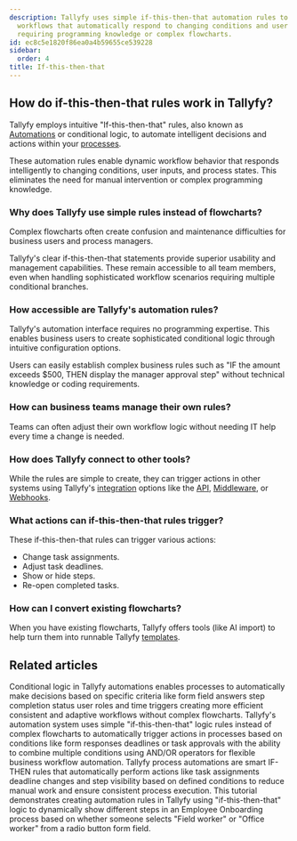 ```yaml
---
description: Tallyfy uses simple if-this-then-that automation rules to create intelligent
  workflows that automatically respond to changing conditions and user inputs without
  requiring programming knowledge or complex flowcharts.
id: ec8c5e1820f86ea0a4b59655ce539228
sidebar:
  order: 4
title: If-this-then-that
---
```


## How do if-this-then-that rules work in Tallyfy?

Tallyfy employs intuitive "If-this-then-that" rules, also known as [Automations](/products/pro/documenting/templates/automations/) or conditional logic, to automate intelligent decisions and actions within your [processes](/products/pro/tracking-and-tasks/processes/).

These automation rules enable dynamic workflow behavior that responds intelligently to changing conditions, user inputs, and process states. This eliminates the need for manual intervention or complex programming knowledge.

### Why does Tallyfy use simple rules instead of flowcharts?

Complex flowcharts often create confusion and maintenance difficulties for business users and process managers.

Tallyfy's clear if-this-then-that statements provide superior usability and management capabilities. These remain accessible to all team members, even when handling sophisticated workflow scenarios requiring multiple conditional branches.

<lite-vimeo videoid="905736451"></lite-vimeo>

### How accessible are Tallyfy's automation rules?

Tallyfy's automation interface requires no programming expertise. This enables business users to create sophisticated conditional logic through intuitive configuration options.

Users can easily establish complex business rules such as "IF the amount exceeds $500, THEN display the manager approval step" without technical knowledge or coding requirements.

### How can business teams manage their own rules?

Teams can often adjust their own workflow logic without needing IT help every time a change is needed.

### How does Tallyfy connect to other tools?

While the rules are simple to create, they can trigger actions in other systems using Tallyfy's [integration](/products/pro/integrations/) options like the [API](/products/pro/integrations/open-api/), [Middleware](/products/pro/integrations/middleware/), or [Webhooks](/products/pro/integrations/webhooks/).

### What actions can if-this-then-that rules trigger?

These if-this-then-that rules can trigger various actions:

*   Change task assignments.
*   Adjust task deadlines.
*   Show or hide steps.
*   Re-open completed tasks.

### How can I convert existing flowcharts?

When you have existing flowcharts, Tallyfy offers tools (like AI import) to help turn them into runnable Tallyfy [templates](/products/pro/documenting/templates/).


## Related articles
<CardGrid>
<LinkTitleCard header="<b>Automations > Conditionals</b>" href="/products/pro/documenting/templates/automations/conditionals/" > Conditional logic in Tallyfy automations enables processes to automatically make decisions based on specific criteria like form field answers step completion status user roles and time triggers creating more efficient consistent and adaptive workflows without complex flowcharts. </LinkTitleCard>
<LinkTitleCard header="<b>Automations > Logic operations explained</b>" href="/products/pro/documenting/templates/automations/logic-explained/" > Tallyfy's automation system uses simple "if-this-then-that" logic rules instead of complex flowcharts to automatically trigger actions in processes based on conditions like form responses deadlines or task approvals with the ability to combine multiple conditions using AND/OR operators for flexible business workflow automation. </LinkTitleCard>
<LinkTitleCard header="<b>Templates > Automations</b>" href="/products/pro/documenting/templates/automations/" > Tallyfy process automations are smart IF-THEN rules that automatically perform actions like task assignments deadline changes and step visibility based on defined conditions to reduce manual work and ensure consistent process execution. </LinkTitleCard>
<LinkTitleCard header="<b>Tutorials > Create an automation</b>" href="/products/pro/tutorials/how-can-tallyfy-automate-and-streamline-my-processes/" > This tutorial demonstrates creating automation rules in Tallyfy using "if-this-then-that" logic to dynamically show different steps in an Employee Onboarding process based on whether someone selects "Field worker" or "Office worker" from a radio button form field. </LinkTitleCard>
</CardGrid>